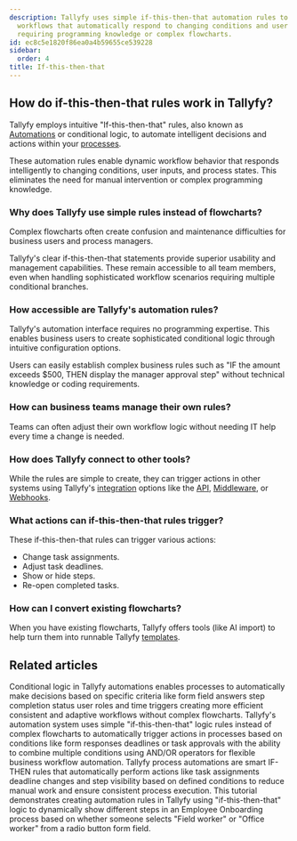 ```yaml
---
description: Tallyfy uses simple if-this-then-that automation rules to create intelligent
  workflows that automatically respond to changing conditions and user inputs without
  requiring programming knowledge or complex flowcharts.
id: ec8c5e1820f86ea0a4b59655ce539228
sidebar:
  order: 4
title: If-this-then-that
---
```


## How do if-this-then-that rules work in Tallyfy?

Tallyfy employs intuitive "If-this-then-that" rules, also known as [Automations](/products/pro/documenting/templates/automations/) or conditional logic, to automate intelligent decisions and actions within your [processes](/products/pro/tracking-and-tasks/processes/).

These automation rules enable dynamic workflow behavior that responds intelligently to changing conditions, user inputs, and process states. This eliminates the need for manual intervention or complex programming knowledge.

### Why does Tallyfy use simple rules instead of flowcharts?

Complex flowcharts often create confusion and maintenance difficulties for business users and process managers.

Tallyfy's clear if-this-then-that statements provide superior usability and management capabilities. These remain accessible to all team members, even when handling sophisticated workflow scenarios requiring multiple conditional branches.

<lite-vimeo videoid="905736451"></lite-vimeo>

### How accessible are Tallyfy's automation rules?

Tallyfy's automation interface requires no programming expertise. This enables business users to create sophisticated conditional logic through intuitive configuration options.

Users can easily establish complex business rules such as "IF the amount exceeds $500, THEN display the manager approval step" without technical knowledge or coding requirements.

### How can business teams manage their own rules?

Teams can often adjust their own workflow logic without needing IT help every time a change is needed.

### How does Tallyfy connect to other tools?

While the rules are simple to create, they can trigger actions in other systems using Tallyfy's [integration](/products/pro/integrations/) options like the [API](/products/pro/integrations/open-api/), [Middleware](/products/pro/integrations/middleware/), or [Webhooks](/products/pro/integrations/webhooks/).

### What actions can if-this-then-that rules trigger?

These if-this-then-that rules can trigger various actions:

*   Change task assignments.
*   Adjust task deadlines.
*   Show or hide steps.
*   Re-open completed tasks.

### How can I convert existing flowcharts?

When you have existing flowcharts, Tallyfy offers tools (like AI import) to help turn them into runnable Tallyfy [templates](/products/pro/documenting/templates/).


## Related articles
<CardGrid>
<LinkTitleCard header="<b>Automations > Conditionals</b>" href="/products/pro/documenting/templates/automations/conditionals/" > Conditional logic in Tallyfy automations enables processes to automatically make decisions based on specific criteria like form field answers step completion status user roles and time triggers creating more efficient consistent and adaptive workflows without complex flowcharts. </LinkTitleCard>
<LinkTitleCard header="<b>Automations > Logic operations explained</b>" href="/products/pro/documenting/templates/automations/logic-explained/" > Tallyfy's automation system uses simple "if-this-then-that" logic rules instead of complex flowcharts to automatically trigger actions in processes based on conditions like form responses deadlines or task approvals with the ability to combine multiple conditions using AND/OR operators for flexible business workflow automation. </LinkTitleCard>
<LinkTitleCard header="<b>Templates > Automations</b>" href="/products/pro/documenting/templates/automations/" > Tallyfy process automations are smart IF-THEN rules that automatically perform actions like task assignments deadline changes and step visibility based on defined conditions to reduce manual work and ensure consistent process execution. </LinkTitleCard>
<LinkTitleCard header="<b>Tutorials > Create an automation</b>" href="/products/pro/tutorials/how-can-tallyfy-automate-and-streamline-my-processes/" > This tutorial demonstrates creating automation rules in Tallyfy using "if-this-then-that" logic to dynamically show different steps in an Employee Onboarding process based on whether someone selects "Field worker" or "Office worker" from a radio button form field. </LinkTitleCard>
</CardGrid>